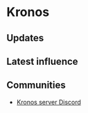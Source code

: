 # Kronos

## Updates


<Updates channel="1037558898376310834" />

## Latest influence


<AeternumMap name="Kronos" />

## Communities

- [Kronos server Discord](https://discord.gg/RKAFpNGB5U)
